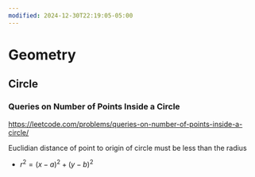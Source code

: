 ```yaml
---
modified: 2024-12-30T22:19:05-05:00
---
```

# Geometry
## Circle
### Queries on Number of Points Inside a Circle
https://leetcode.com/problems/queries-on-number-of-points-inside-a-circle/

Euclidian distance of point to origin of circle must be less than the radius
- $r^2 =(x-a)^2+(y-b)^2$ 